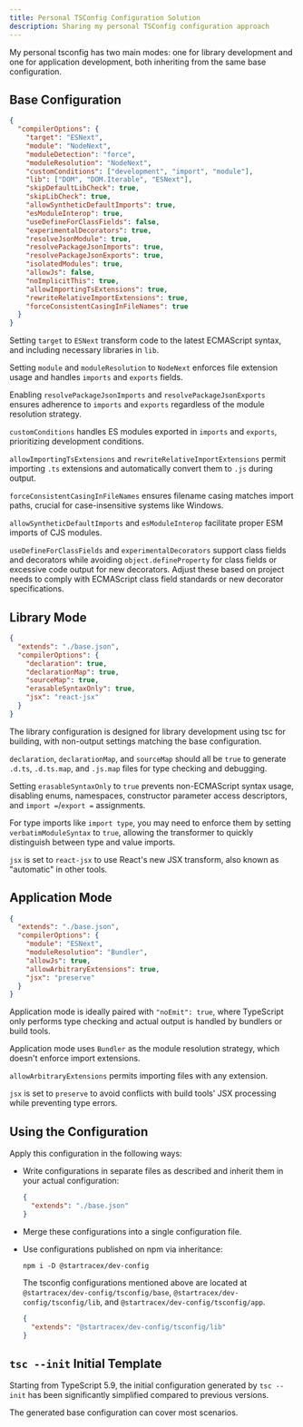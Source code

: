 ```yaml
---
title: Personal TSConfig Configuration Solution
description: Sharing my personal TSConfig configuration approach
---
```


My personal tsconfig has two main modes: one for library development and one for application development, both inheriting from the same base configuration.

## Base Configuration

```json title="base.json"
{
  "compilerOptions": {
    "target": "ESNext",
    "module": "NodeNext",
    "moduleDetection": "force",
    "moduleResolution": "NodeNext",
    "customConditions": ["development", "import", "module"],
    "lib": ["DOM", "DOM.Iterable", "ESNext"],
    "skipDefaultLibCheck": true,
    "skipLibCheck": true,
    "allowSyntheticDefaultImports": true,
    "esModuleInterop": true,
    "useDefineForClassFields": false,
    "experimentalDecorators": true,
    "resolveJsonModule": true,
    "resolvePackageJsonImports": true,
    "resolvePackageJsonExports": true,
    "isolatedModules": true,
    "allowJs": false,
    "noImplicitThis": true,
    "allowImportingTsExtensions": true,
    "rewriteRelativeImportExtensions": true,
    "forceConsistentCasingInFileNames": true
  }
}
```

Setting `target` to `ESNext` transform code to the latest ECMAScript syntax, and including necessary libraries in `lib`.

Setting `module` and `moduleResolution` to `NodeNext` enforces file extension usage and handles `imports` and `exports` fields.

Enabling `resolvePackageJsonImports` and `resolvePackageJsonExports` ensures adherence to `imports` and `exports` regardless of the module resolution strategy.

`customConditions` handles ES modules exported in `imports` and `exports`, prioritizing development conditions.

`allowImportingTsExtensions` and `rewriteRelativeImportExtensions` permit importing `.ts` extensions and automatically convert them to `.js` during output.

`forceConsistentCasingInFileNames` ensures filename casing matches import paths, crucial for case-insensitive systems like Windows.

`allowSyntheticDefaultImports` and `esModuleInterop` facilitate proper ESM imports of CJS modules.

`useDefineForClassFields` and `experimentalDecorators` support class fields and decorators while avoiding `object.defineProperty` for class fields or excessive code output for new decorators.
Adjust these based on project needs to comply with ECMAScript class field standards or new decorator specifications.

## Library Mode

```json title="lib.json"
{
  "extends": "./base.json",
  "compilerOptions": {
    "declaration": true,
    "declarationMap": true,
    "sourceMap": true,
    "erasableSyntaxOnly": true,
    "jsx": "react-jsx"
  }
}
```

The library configuration is designed for library development using tsc for building, with non-output settings matching the base configuration.

`declaration`, `declarationMap`, and `sourceMap` should all be `true` to generate `.d.ts`, `.d.ts.map`, and `.js.map` files for type checking and debugging.

Setting `erasableSyntaxOnly` to `true` prevents non-ECMAScript syntax usage, disabling enums, namespaces, constructor parameter access descriptors, and `import =`/`export =` assignments.

For type imports like `import type`, you may need to enforce them by setting `verbatimModuleSyntax` to `true`, allowing the transformer to quickly distinguish between type and value imports.

`jsx` is set to `react-jsx` to use React's new JSX transform, also known as "automatic" in other tools.

## Application Mode

```json title="app.json"
{
  "extends": "./base.json",
  "compilerOptions": {
    "module": "ESNext",
    "moduleResolution": "Bundler",
    "allowJs": true,
    "allowArbitraryExtensions": true,
    "jsx": "preserve"
  }
}
```

Application mode is ideally paired with `"noEmit": true`, where TypeScript only performs type checking and actual output is handled by bundlers or build tools.

Application mode uses `Bundler` as the module resolution strategy, which doesn't enforce import extensions.

`allowArbitraryExtensions` permits importing files with any extension.

`jsx` is set to `preserve` to avoid conflicts with build tools' JSX processing while preventing type errors.

## Using the Configuration

Apply this configuration in the following ways:

- Write configurations in separate files as described and inherit them in your actual configuration:

  ```json title="tsconfig.json"
  {
    "extends": "./base.json"
  }
  ```

- Merge these configurations into a single configuration file.

- Use configurations published on npm via inheritance:

  ```package-install
  npm i -D @startracex/dev-config
  ```

  The tsconfig configurations mentioned above are located at
  `@startracex/dev-config/tsconfig/base`, `@startracex/dev-config/tsconfig/lib`, and `@startracex/dev-config/tsconfig/app`.

  ```json title="tsconfig.json"
  {
    "extends": "@startracex/dev-config/tsconfig/lib"
  }
  ```

## `tsc --init` Initial Template

Starting from TypeScript 5.9, the initial configuration generated by `tsc --init` has been significantly simplified compared to previous versions.

The generated base configuration can cover most scenarios.
